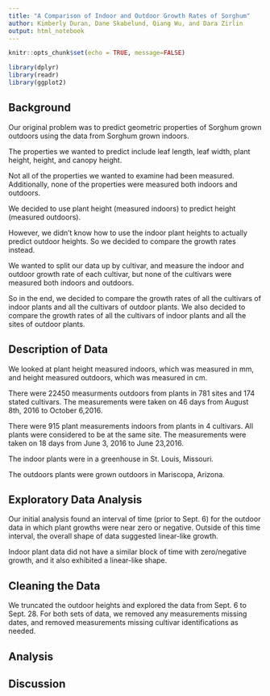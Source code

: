 ```yaml
---
title: "A Comparison of Indoor and Outdoor Growth Rates of Sorghum"
author: Kimberly Duran, Dane Skabelund, Qiang Wu, and Dara Zirlin
output: html_notebook
---
```


```r
knitr::opts_chunk$set(echo = TRUE, message=FALSE)

library(dplyr)
library(readr)
library(ggplot2)
```


## Background
Our original problem was to predict geometric properties of Sorghum grown outdoors using the data from Sorghum grown indoors. 

The properties we wanted to predict include leaf length, leaf width, plant height, height, and canopy height.  

Not all of the properties we wanted to examine had been measured. Additionally, none of the properties were measured both indoors and outdoors.

We decided to use plant height (measured indoors) to predict height (measured outdoors).


However, we didn't know how to use the indoor plant heights to actually predict outdoor heights. So we decided to compare the growth rates instead. 

We wanted to split our data up by cultivar, and measure the indoor and outdoor growth rate of each cultivar, but none of the cultivars were measured both indoors and outdoors. 

So in the end, we decided to compare the growth rates of all the cultivars of indoor plants and all the cultivars of outdoor plants. We also decided to compare the growth rates of all the cultivars of indoor plants and all the sites of outdoor plants.


## Description of Data
We looked at plant height measured indoors, which was measured in mm, and height measured outdoors, which was measured in cm.


There were 22450 measurments outdoors from plants in 781 sites and 174 stated cultivars. The measurements were taken on 46 days from August 8th, 2016 to October 6,2016. 

There were 915 plant measurements indoors from plants in 4 cultivars. All plants were considered to be at the same site. The measurements were taken on 18 days from June 3, 2016 to June 23,2016. 


The indoor plants were in a greenhouse in St. Louis, Missouri. 

The outdoors plants were grown outdoors in Mariscopa, Arizona. 


## Exploratory Data Analysis
Our initial analysis found an interval of time (prior to Sept. 6) for the outdoor data in which plant growths were near zero or negative. Outside of this time interval, the overall shape of data suggested linear-like growth.

Indoor plant data did not have a similar block of time with zero/negative growth, and it also exhibited a linear-like shape.


## Cleaning the Data
We truncated the outdoor heights and explored the data from Sept. 6 to Sept. 28. For both sets of data, we removed any measurements missing dates, and removed measurements missing cultivar identifications as needed.


## Analysis



## Discussion



